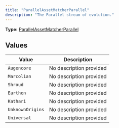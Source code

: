 ```yaml
---
title: "ParallelAssetMatcherParallel"
description: "The Parallel stream of evolution."
---
```


**Type:** [ParallelAssetMatcherParallel](/api-reference/types/parallelassetmatcherparallel)

## Values

| Value | Description |
|-------|-------------|
| `Augencore` | No description provided |
| `Marcolian` | No description provided |
| `Shroud` | No description provided |
| `Earthen` | No description provided |
| `Kathari` | No description provided |
| `UnknownOrigins` | No description provided |
| `Universal` | No description provided |

